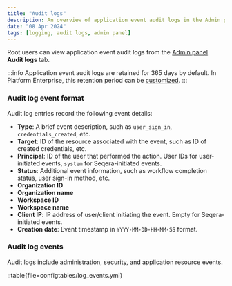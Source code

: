 ```yaml
---
title: "Audit logs"
description: An overview of application event audit logs in the Admin panel
date: "08 Apr 2024"
tags: [logging, audit logs, admin panel]
---
```


Root users can view application event audit logs from the [Admin panel](../administration/overview.mdx) **Audit logs** tab.

:::info
Application event audit logs are retained for 365 days by default. In Platform Enterprise, this retention period can be [customized](../enterprise/configuration/overview.mdx#logging).
:::

### Audit log event format

Audit log entries record the following event details:

- **Type**: A brief event description, such as `user_sign_in`, `credentials_created`, etc.
- **Target**: ID of the resource associated with the event, such as ID of created credentials, etc.
- **Principal**: ID of the user that performed the action. User IDs for user-initiated events, `system` for Seqera-initiated events.
- **Status**: Additional event information, such as workflow completion status, user sign-in method, etc.
- **Organization ID**
- **Organization name**
- **Workspace ID**
- **Workspace name**
- **Client IP**: IP address of user/client initiating the event. Empty for Seqera-initiated events.
- **Creation date**: Event timestamp in `YYYY-MM-DD-HH-MM-SS` format.

### Audit log events

Audit logs include administration, security, and application resource events.

::table{file=configtables/log_events.yml}
